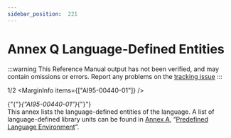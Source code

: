 ```yaml
---
sidebar_position:  221
---
```


# Annex Q Language-Defined Entities

:::warning
This Reference Manual output has not been verified,
and may contain omissions or errors.
Report any problems on the [tracking issue](https://github.com/ada-lang-io/ada-lang-io/issues/20)
:::


<MarginText>1/2</MarginText>
<MarginInfo items={["AI95-00440-01"]} />
<p>{"{"}<em>{"AI95-00440-01"}</em>{"}"} <br />This annex lists the language-defined entities of the language. A list of language-defined library units can be found in <a href="../AA-A/">Annex A</a>, &ldquo;<a href="../AA-A/">Predefined Language Environment</a>&rdquo;. <br /></p>


